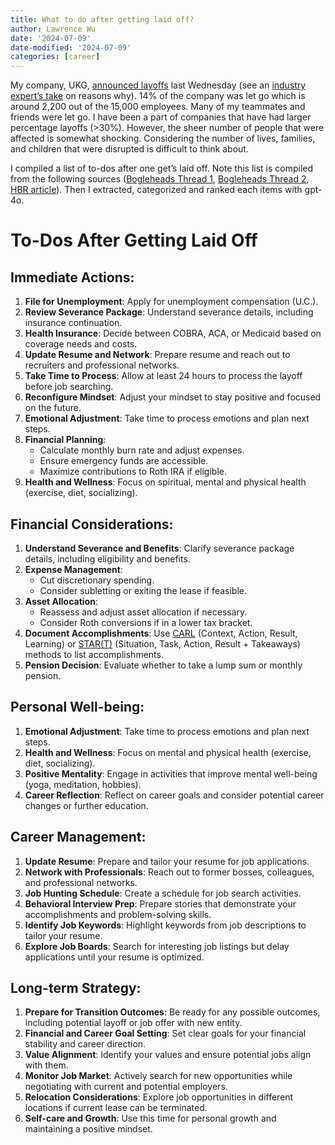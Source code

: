 ```yaml
---
title: What to do after getting laid off?
author: Lawrence Wu
date: '2024-07-09'
date-modified: '2024-07-09'
categories: [career]
---
```


My company, UKG, [announced layoffs](https://www.sun-sentinel.com/2024/07/a05/2200-layoffs-loom-for-technology-firm-ukg-in-south-florida-north-america-and-overseas/) last Wednesday (see an [industry expert's take](https://joshbersin.com/2024/07/ukg-14-reduction-in-force-a-growth-move-that-makes-sense/) on reasons why). 14% of the company was let go which is around 2,200 out of the 15,000 employees. Many of my teammates and friends were let go. I have been a part of companies that have had larger percentage layoffs (>30%). However, the sheer number of people that were affected is somewhat shocking. Considering the number of lives, families, and children that were disrupted is difficult to think about.

I compiled a list of to-dos after one get's laid off. Note this list is compiled from the following sources ([Bogleheads Thread 1](https://www.bogleheads.org/forum/viewtopic.php?t=422426), [Bogleheads Thread 2](https://www.bogleheads.org/forum/viewtopic.php?t=431118), [HBR article](https://hbr.org/2022/11/what-to-do-after-being-laid-off)). Then I extracted, categorized and ranked each items with gpt-4o.

# To-Dos After Getting Laid Off

## Immediate Actions:

1. **File for Unemployment**: Apply for unemployment compensation (U.C.).
2. **Review Severance Package**: Understand severance details, including insurance continuation.
3. **Health Insurance**: Decide between COBRA, ACA, or Medicaid based on coverage needs and costs.
4. **Update Resume and Network**: Prepare resume and reach out to recruiters and professional networks.
5. **Take Time to Process**: Allow at least 24 hours to process the layoff before job searching.
6. **Reconfigure Mindset**: Adjust your mindset to stay positive and focused on the future.
7. **Emotional Adjustment**: Take time to process emotions and plan next steps.
8. **Financial Planning**: 
   - Calculate monthly burn rate and adjust expenses.
   - Ensure emergency funds are accessible.
   - Maximize contributions to Roth IRA if eligible.
9. **Health and Wellness**: Focus on spiritual, mental and physical health (exercise, diet, socializing).

## Financial Considerations:

1. **Understand Severance and Benefits**: Clarify severance package details, including eligibility and benefits.
2. **Expense Management**: 
   - Cut discretionary spending.
   - Consider subletting or exiting the lease if feasible.
3. **Asset Allocation**: 
   - Reassess and adjust asset allocation if necessary.
   - Consider Roth conversions if in a lower tax bracket.
4. **Document Accomplishments**: Use [CARL](https://www.ed.ac.uk/reflection/reflectors-toolkit/reflecting-on-experience/carl) (Context, Action, Result, Learning) or [STAR(T)](https://www.indeed.com/career-advice/interviewing/how-to-use-the-star-interview-response-technique) (Situation, Task, Action, Result + Takeaways) methods to list accomplishments.
5. **Pension Decision**: Evaluate whether to take a lump sum or monthly pension.

## Personal Well-being:

1. **Emotional Adjustment**: Take time to process emotions and plan next steps.
2. **Health and Wellness**: Focus on mental and physical health (exercise, diet, socializing).
3. **Positive Mentality**: Engage in activities that improve mental well-being (yoga, meditation, hobbies).
4. **Career Reflection**: Reflect on career goals and consider potential career changes or further education.

## Career Management:

1. **Update Resume**: Prepare and tailor your resume for job applications.
2. **Network with Professionals**: Reach out to former bosses, colleagues, and professional networks.
3. **Job Hunting Schedule**: Create a schedule for job search activities.
4. **Behavioral Interview Prep**: Prepare stories that demonstrate your accomplishments and problem-solving skills.
5. **Identify Job Keywords**: Highlight keywords from job descriptions to tailor your resume.
6. **Explore Job Boards**: Search for interesting job listings but delay applications until your resume is optimized.

## Long-term Strategy:

1. **Prepare for Transition Outcomes**: Be ready for any possible outcomes, including potential layoff or job offer with new entity.
2. **Financial and Career Goal Setting**: Set clear goals for your financial stability and career direction.
3. **Value Alignment**: Identify your values and ensure potential jobs align with them.
4. **Monitor Job Market**: Actively search for new opportunities while negotiating with current and potential employers.
5. **Relocation Considerations**: Explore job opportunities in different locations if current lease can be terminated.
6. **Self-care and Growth**: Use this time for personal growth and maintaining a positive mindset.
